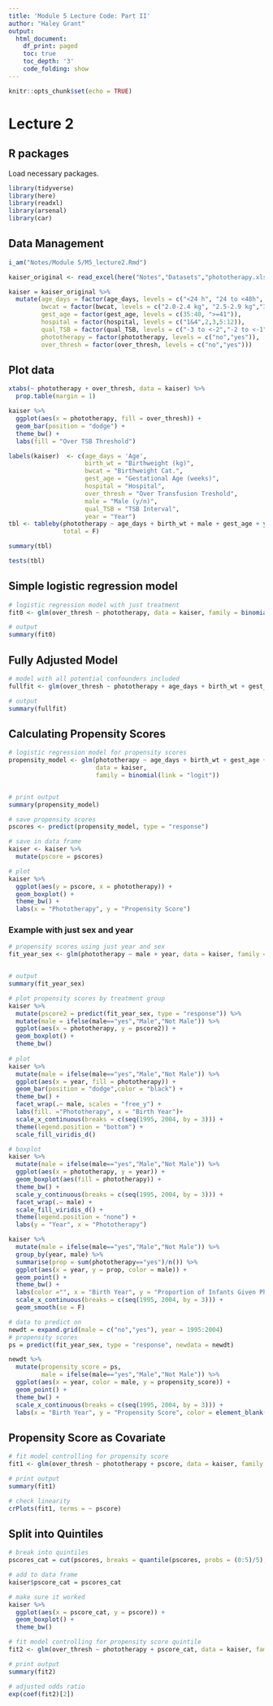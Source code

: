 ```yaml
---
title: 'Module 5 Lecture Code: Part II'
author: "Haley Grant"
output:
  html_document:
    df_print: paged
    toc: true
    toc_depth: '3'
    code_folding: show
---
```


```r
knitr::opts_chunk$set(echo = TRUE)
```

# Lecture 2

## R packages

Load necessary packages.

```r
library(tidyverse)
library(here)
library(readxl)
library(arsenal)
library(car)

```

## Data Management

```r
i_am("Notes/Module 5/M5_lecture2.Rmd")

kaiser_original <- read_excel(here("Notes","Datasets","phototherapy.xls")) 

kaiser = kaiser_original %>%
  mutate(age_days = factor(age_days, levels = c("<24 h", "24 to <48h", "48 to <72h","72 to <96h", ">= 96h")),
         bwcat = factor(bwcat, levels = c("2.0-2.4 kg", "2.5-2.9 kg","3.0-3.4 kg","3.5-3.9 kg",">= 4.0 kg")),
         gest_age = factor(gest_age, levels = c(35:40, ">=41")),
         hospital = factor(hospital, levels = c("1&4",2,3,5:12)),
         qual_TSB = factor(qual_TSB, levels = c("-3 to <-2","-2 to <-1","-1 to <0","0 to <1","1 to <2","2 to <3")),
         phototherapy = factor(phototherapy, levels = c("no","yes")),
         over_thresh = factor(over_thresh, levels = c("no","yes")))


```

## Plot data

```r

xtabs(~ phototherapy + over_thresh, data = kaiser) %>% 
  prop.table(margin = 1)

kaiser %>%
  ggplot(aes(x = phototherapy, fill = over_thresh)) +
  geom_bar(position = "dodge") + 
  theme_bw() + 
  labs(fill = "Over TSB Threshold")

```


```r

labels(kaiser)  <- c(age_days = 'Age', 
                     birth_wt = "Birthweight (kg)", 
                     bwcat = "Birthweight Cat.", 
                     gest_age = "Gestational Age (weeks)", 
                     hospital = "Hospital",
                     over_thresh = "Over Transfusion Treshold",
                     male = "Male (y/n)", 
                     qual_TSB = "TSB Interval", 
                     year = "Year")
tbl <- tableby(phototherapy ~ age_days + birth_wt + male + gest_age + year + hospital +  qual_TSB, data = kaiser,
               total = F)

summary(tbl)

tests(tbl)
```

## Simple logistic regression model

```r
# logistic regression model with just treatment
fit0 <- glm(over_thresh ~ phototherapy, data = kaiser, family = binomial(link = "logit"))

# output 
summary(fit0)

```

## Fully Adjusted Model

```r

# model with all potential confounders included
fullfit <- glm(over_thresh ~ phototherapy + age_days + birth_wt + gest_age + hospital + male + year + qual_TSB, data = kaiser, family = binomial(link = "logit"))

# output
summary(fullfit)

```

## Calculating Propensity Scores

```r

# logistic regression model for propensity scores
propensity_model <- glm(phototherapy ~ age_days + birth_wt + gest_age + hospital + male + year + qual_TSB,
                        data = kaiser,
                        family = binomial(link = "logit"))


# print output
summary(propensity_model)

# save propensity scores
pscores <- predict(propensity_model, type = "response")

# save in data frame
kaiser <- kaiser %>%
  mutate(pscore = pscores)

# plot
kaiser %>%
  ggplot(aes(y = pscore, x = phototherapy)) + 
  geom_boxplot() + 
  theme_bw() + 
  labs(x = "Phototherapy", y = "Propensity Score")

```

### Example with just sex and year

```r


  
# propensity scores using just year and sex
fit_year_sex <- glm(phototherapy ~ male + year, data = kaiser, family = binomial(link = "logit"))


# output
summary(fit_year_sex)

# plot propensity scores by treatment group
kaiser %>%
  mutate(pscore2 = predict(fit_year_sex, type = "response")) %>%
  mutate(male = ifelse(male=="yes","Male","Not Male")) %>%
  ggplot(aes(x = phototherapy, y = pscore2)) + 
  geom_boxplot() + 
  theme_bw() 
  
# plot
kaiser %>%
  mutate(male = ifelse(male=="yes","Male","Not Male")) %>%
  ggplot(aes(x = year, fill = phototherapy)) +
  geom_bar(position = "dodge",color = "black") + 
  theme_bw() + 
  facet_wrap(.~ male, scales = "free_y") + 
  labs(fill. ="Phototherapy", x = "Birth Year")+
  scale_x_continuous(breaks = c(seq(1995, 2004, by = 3))) + 
  theme(legend.position = "bottom") + 
  scale_fill_viridis_d()

# boxplot
kaiser %>%
  mutate(male = ifelse(male=="yes","Male","Not Male")) %>%
  ggplot(aes(x = phototherapy, y = year)) + 
  geom_boxplot(aes(fill = phototherapy)) + 
  theme_bw() + 
  scale_y_continuous(breaks = c(seq(1995, 2004, by = 3))) + 
  facet_wrap(.~ male) + 
  scale_fill_viridis_d() + 
  theme(legend.position = "none") + 
  labs(y = "Year", x = "Phototherapy")

kaiser %>%
  mutate(male = ifelse(male=="yes","Male","Not Male")) %>%
  group_by(year, male) %>%
  summarise(prop = sum(phototherapy=="yes")/n()) %>%
  ggplot(aes(x = year, y = prop, color = male)) +
  geom_point() + 
  theme_bw() + 
  labs(color ="", x = "Birth Year", y = "Proportion of Infants Given Phototherapy") +
  scale_x_continuous(breaks = c(seq(1995, 2004, by = 3))) + 
  geom_smooth(se = F) 

# data to predict on
newdt = expand.grid(male = c("no","yes"), year = 1995:2004) 
# propensity scores
ps = predict(fit_year_sex, type = "response", newdata = newdt)

newdt %>%
  mutate(propensity_score = ps,
         male = ifelse(male=="yes","Male","Not Male")) %>%
  ggplot(aes(x = year, color = male, y = propensity_score)) + 
  geom_point() + 
  theme_bw() + 
  scale_x_continuous(breaks = c(seq(1995, 2004, by = 3))) +
  labs(x = "Birth Year", y = "Propensity Score", color = element_blank())

```

## Propensity Score as Covariate

```r

# fit model controlling for propensity score
fit1 <- glm(over_thresh ~ phototherapy + pscore, data = kaiser, family = binomial(link = "logit"))

# print output
summary(fit1)

# check linearity
crPlots(fit1, terms = ~ pscore)


```


## Split into Quintiles

```r

# break into quintiles
pscores_cat = cut(pscores, breaks = quantile(pscores, probs = (0:5)/5), include.lowest = TRUE, labels = paste0("Q",1:5))

# add to data frame
kaiser$pscore_cat = pscores_cat

# make sure it worked
kaiser %>% 
  ggplot(aes(x = pscore_cat, y = pscore)) + 
  geom_boxplot() + 
  theme_bw()

# fit model controlling for propensity score quintile
fit2 <- glm(over_thresh ~ phototherapy + pscore_cat, data = kaiser, family = binomial(link = "logit"))

# print output
summary(fit2)

# adjusted odds ratio
exp(coef(fit2)[2])

```


